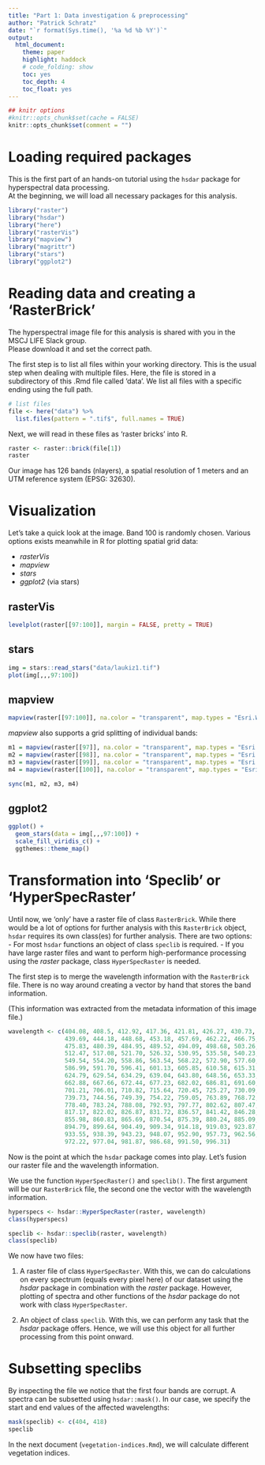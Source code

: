 ```yaml
---
title: "Part 1: Data investigation & preprocessing"
author: "Patrick Schratz"
date: "`r format(Sys.time(), '%a %d %b %Y')`"
output: 
  html_document:
    theme: paper
    highlight: haddock 
    # code_folding: show
    toc: yes
    toc_depth: 4
    toc_float: yes
---
```


```r
## knitr options
#knitr::opts_chunk$set(cache = FALSE)
knitr::opts_chunk$set(comment = "")
```

# Loading required packages

This is the first part of an hands-on tutorial using the `hsdar` package for hyperspectral data processing.  
At the beginning, we will load all necessary packages for this analysis. 

```r
library("raster")
library("hsdar")
library("here")
library("rasterVis")
library("mapview")
library("magrittr")
library("stars")
library("ggplot2")
```

# Reading data and creating a 'RasterBrick'

The hyperspectral image file for this analysis is shared with you in the MSCJ LIFE Slack group.  
Please download it and set the correct path.

The first step is to list all files within your working directory. This is the usual step when dealing with multiple files. 
Here, the file is stored in a subdirectory of this .Rmd file called 'data'. We list all files with a specific ending using the full path. 

```r
# list files
file <- here("data") %>% 
  list.files(pattern = ".tif$", full.names = TRUE)
```

Next, we will read in these files as 'raster bricks' into R. 

```r
raster <- raster::brick(file[1])
raster
```

Our image has 126 bands (nlayers), a spatial resolution of 1 meters and an UTM reference system (EPSG: 32630). 

# Visualization {.tabset .tabset-fade}

Let's take a quick look at the image. Band 100 is randomly chosen. 
Various options exists meanwhile in R for plotting spatial grid data:

- _rasterVis_
- _mapview_
- _stars_
- _ggplot2_ (via stars)

## rasterVis

```r
levelplot(raster[[97:100]], margin = FALSE, pretty = TRUE)
```

## stars

```r
img = stars::read_stars("data/laukiz1.tif")
plot(img[,,,97:100])
```

## mapview

```r
mapview(raster[[97:100]], na.color = "transparent", map.types = "Esri.WorldImagery")
```

_mapview_ also supports a grid splitting of individual bands:

```r
m1 = mapview(raster[[97]], na.color = "transparent", map.types = "Esri.WorldImagery")
m2 = mapview(raster[[98]], na.color = "transparent", map.types = "Esri.WorldImagery")
m3 = mapview(raster[[99]], na.color = "transparent", map.types = "Esri.WorldImagery")
m4 = mapview(raster[[100]], na.color = "transparent", map.types = "Esri.WorldImagery")

sync(m1, m2, m3, m4)
```


## ggplot2

```r
ggplot() +
  geom_stars(data = img[,,,97:100]) +
  scale_fill_viridis_c() +
  ggthemes::theme_map()
```

# Transformation into 'Speclib' or 'HyperSpecRaster' 

Until now, we 'only' have a raster file of class `RasterBrick`. 
While there would be a lot of options for further analysis with this `RasterBrick` object, `hsdar` requires its own class(es) for further analysis.
There are two options: 
- For most `hsdar` functions an object of class `speclib` is required. 
- If you have large raster files and want to perform high-performance processing using the _raster_ package, class `HyperSpecRaster` is needed. 

The first step is to merge the wavelength information with the `RasterBrick` file.
There is no way around creating a vector by hand that stores the band information.

(This information was extracted from the metadata information of this image file.)

```r
wavelength <- c(404.08, 408.5, 412.92, 417.36, 421.81, 426.27, 430.73, 435.20, 
                439.69, 444.18, 448.68, 453.18, 457.69, 462.22, 466.75, 471.29,
                475.83, 480.39, 484.95, 489.52, 494.09, 498.68, 503.26, 507.86,
                512.47, 517.08, 521.70, 526.32, 530.95, 535.58, 540.23, 544.88,
                549.54, 554.20, 558.86, 563.54, 568.22, 572.90, 577.60, 582.29,
                586.99, 591.70, 596.41, 601.13, 605.85, 610.58, 615.31, 620.05,
                624.79, 629.54, 634.29, 639.04, 643.80, 648.56, 653.33, 658.10,
                662.88, 667.66, 672.44, 677.23, 682.02, 686.81, 691.60, 696.40,
                701.21, 706.01, 710.82, 715.64, 720.45, 725.27, 730.09, 734.91,
                739.73, 744.56, 749.39, 754.22, 759.05, 763.89, 768.72, 773.56, 
                778.40, 783.24, 788.08, 792.93, 797.77, 802.62, 807.47, 812.32,
                817.17, 822.02, 826.87, 831.72, 836.57, 841.42, 846.28, 851.13,
                855.98, 860.83, 865.69, 870.54, 875.39, 880.24, 885.09, 889.94,
                894.79, 899.64, 904.49, 909.34, 914.18, 919.03, 923.87, 928.71,
                933.55, 938.39, 943.23, 948.07, 952.90, 957.73, 962.56, 967.39,
                972.22, 977.04, 981.87, 986.68, 991.50, 996.31)
```

Now is the point at which the `hsdar` package comes into play. 
Let's fusion our raster file and the wavelength information.

We use the function `HyperSpecRaster()` and `speclib()`. 
The first argument will be our `RasterBrick` file, the second one the vector with the wavelength information.

```r
hyperspecs <- hsdar::HyperSpecRaster(raster, wavelength)
class(hyperspecs)
```

```r
speclib <- hsdar::speclib(raster, wavelength)
class(speclib)
```

We now have two files: 

1. A raster file of class `HyperSpecRaster`. 
  With this, we can do calculations on every spectrum (equals every pixel here) of our dataset using the _hsdar_ package in combination with the _raster_ package. 
  However, plotting of spectra and other functions of the _hsdar_ package do not work with class `HyperSpecRaster`.

2. An object of class `speclib`. 
  With this, we can perform any task that the _hsdar_ package offers. 
  Hence, we will use this object for all further processing from this point onward. 
  
# Subsetting speclibs

By inspecting the file we notice that the first four bands are corrupt.
A spectra can be subsetted using `hsdar::mask()`.
In our case, we specify the start and end values of the affected wavelengths:

```r
mask(speclib) <- c(404, 418)
speclib
```

In the next document (`vegetation-indices.Rmd`), we will calculate different vegetation indices. 
